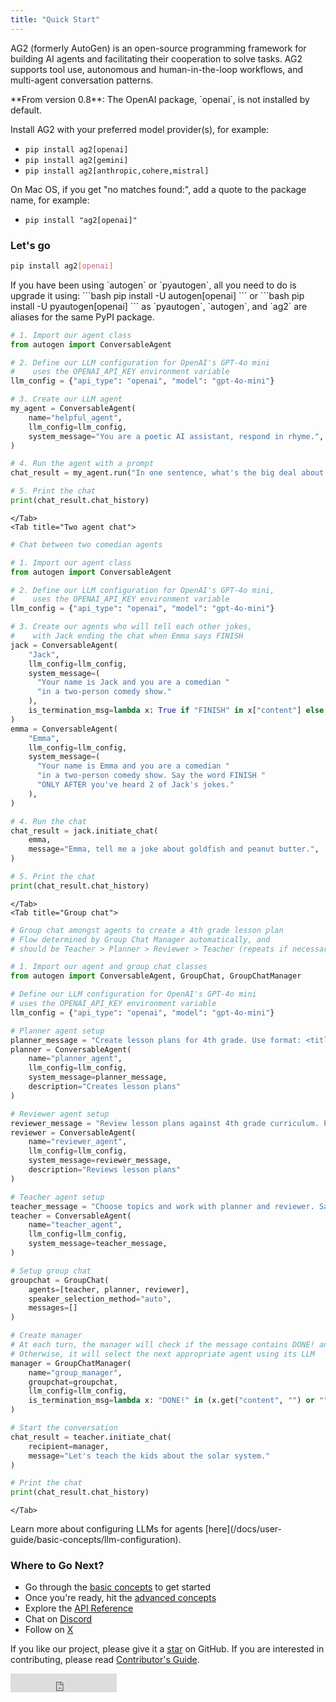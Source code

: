 ```yaml
---
title: "Quick Start"
---
```


AG2 (formerly AutoGen) is an open-source programming framework for building AI agents and facilitating their cooperation to solve tasks. AG2 supports tool use, autonomous and human-in-the-loop workflows, and multi-agent conversation patterns.

<Warning>
**From version 0.8**: The OpenAI package, `openai`, is not installed by default.

Install AG2 with your preferred model provider(s), for example:
- `pip install ag2[openai]`
- `pip install ag2[gemini]`
- `pip install ag2[anthropic,cohere,mistral]`

On Mac OS, if you get "no matches found:", add a quote to the package name, for example:
- `pip install "ag2[openai]"`
</Warning>

### Let's go

```sh
pip install ag2[openai]
```
<Tip>
If you have been using `autogen` or `pyautogen`, all you need to do is upgrade it using:
```bash
pip install -U autogen[openai]
```
or
```bash
pip install -U pyautogen[openai]
```
as `pyautogen`, `autogen`, and `ag2` are aliases for the same PyPI package.
</Tip>

<Tabs>
    <Tab title="Chat with an agent">

```python
# 1. Import our agent class
from autogen import ConversableAgent

# 2. Define our LLM configuration for OpenAI's GPT-4o mini
#    uses the OPENAI_API_KEY environment variable
llm_config = {"api_type": "openai", "model": "gpt-4o-mini"}

# 3. Create our LLM agent
my_agent = ConversableAgent(
    name="helpful_agent",
    llm_config=llm_config,
    system_message="You are a poetic AI assistant, respond in rhyme.",
)

# 4. Run the agent with a prompt
chat_result = my_agent.run("In one sentence, what's the big deal about AI?")

# 5. Print the chat
print(chat_result.chat_history)
```
    </Tab>
    <Tab title="Two agent chat">

```python
# Chat between two comedian agents

# 1. Import our agent class
from autogen import ConversableAgent

# 2. Define our LLM configuration for OpenAI's GPT-4o mini,
#    uses the OPENAI_API_KEY environment variable
llm_config = {"api_type": "openai", "model": "gpt-4o-mini"}

# 3. Create our agents who will tell each other jokes,
#    with Jack ending the chat when Emma says FINISH
jack = ConversableAgent(
    "Jack",
    llm_config=llm_config,
    system_message=(
      "Your name is Jack and you are a comedian "
      "in a two-person comedy show."
    ),
    is_termination_msg=lambda x: True if "FINISH" in x["content"] else False
)
emma = ConversableAgent(
    "Emma",
    llm_config=llm_config,
    system_message=(
      "Your name is Emma and you are a comedian "
      "in a two-person comedy show. Say the word FINISH "
      "ONLY AFTER you've heard 2 of Jack's jokes."
    ),
)

# 4. Run the chat
chat_result = jack.initiate_chat(
    emma,
    message="Emma, tell me a joke about goldfish and peanut butter.",
)

# 5. Print the chat
print(chat_result.chat_history)
```

    </Tab>
    <Tab title="Group chat">

```python
# Group chat amongst agents to create a 4th grade lesson plan
# Flow determined by Group Chat Manager automatically, and
# should be Teacher > Planner > Reviewer > Teacher (repeats if necessary)

# 1. Import our agent and group chat classes
from autogen import ConversableAgent, GroupChat, GroupChatManager

# Define our LLM configuration for OpenAI's GPT-4o mini
# uses the OPENAI_API_KEY environment variable
llm_config = {"api_type": "openai", "model": "gpt-4o-mini"}

# Planner agent setup
planner_message = "Create lesson plans for 4th grade. Use format: <title>, <learning_objectives>, <script>"
planner = ConversableAgent(
    name="planner_agent",
    llm_config=llm_config,
    system_message=planner_message,
    description="Creates lesson plans"
)

# Reviewer agent setup
reviewer_message = "Review lesson plans against 4th grade curriculum. Provide max 3 changes."
reviewer = ConversableAgent(
    name="reviewer_agent",
    llm_config=llm_config,
    system_message=reviewer_message,
    description="Reviews lesson plans"
)

# Teacher agent setup
teacher_message = "Choose topics and work with planner and reviewer. Say DONE! when finished."
teacher = ConversableAgent(
    name="teacher_agent",
    llm_config=llm_config,
    system_message=teacher_message,
)

# Setup group chat
groupchat = GroupChat(
    agents=[teacher, planner, reviewer],
    speaker_selection_method="auto",
    messages=[]
)

# Create manager
# At each turn, the manager will check if the message contains DONE! and end the chat if so
# Otherwise, it will select the next appropriate agent using its LLM
manager = GroupChatManager(
    name="group_manager",
    groupchat=groupchat,
    llm_config=llm_config,
    is_termination_msg=lambda x: "DONE!" in (x.get("content", "") or "").upper()
)

# Start the conversation
chat_result = teacher.initiate_chat(
    recipient=manager,
    message="Let's teach the kids about the solar system."
)

# Print the chat
print(chat_result.chat_history)
```

    </Tab>

</Tabs>

<Tip>
    Learn more about configuring LLMs for agents
    [here](/docs/user-guide/basic-concepts/llm-configuration).
</Tip>

### Where to Go Next?

- Go through the [basic concepts](/docs/user-guide/basic-concepts/installing-ag2) to get started
- Once you're ready, hit the [advanced concepts](/docs/user-guide/advanced-concepts/rag)
- Explore the [API Reference](/docs/api-reference/autogen/overview)
- Chat on [Discord](https://discord.gg/pAbnFJrkgZ)
- Follow on [X](https://x.com/ag2oss)

If you like our project, please give it a [star](https://github.com/ag2ai/ag2) on GitHub. If you are interested in contributing, please read [Contributor's Guide](/docs/contributor-guide/contributing).

<iframe
  src="https://ghbtns.com/github-btn.html?user=ag2ai&amp;repo=ag2&amp;type=star&amp;count=true&amp;size=large"
  frameborder="0"
  scrolling="0"
  width="170"
  height="30"
  title="GitHub"
></iframe>
